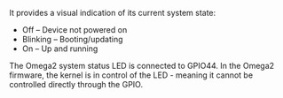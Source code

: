 It provides a visual indication of its current system state:

- Off – Device not powered on
- Blinking – Booting/updating
- On – Up and running

The Omega2 system status LED is connected to GPIO44. In the Omega2 firmware, the kernel is in control of the LED - meaning it cannot be controlled directly through the GPIO.